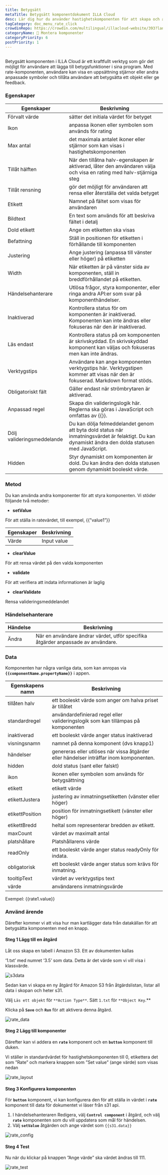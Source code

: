 ```yaml
---
title: Betygsätt
metaTitle: Betygsätt komponentdokument ILLA Cloud
desc: Lär dig hur du använder hastighetskomponenten för att skapa och anpassa hastighetsvärdet för din app i ILLA Cloud.
tagCategory: doc_menu_rate_click
crowdinRepo: https://crowdin.com/multilingual/illacloud-website/393?languages=sv&filter=basic&value=0
categoryName: 🧬 Montera komponenter
categoryPriority: 6
postPriority: 1
---
```


## <h2 hidden>Vad är rang?</h2>

Betygsätt komponenten i ILLA Cloud är ett kraftfullt verktyg som gör det möjligt för användare att lägga till betygsfunktioner i sina program. Med rate-komponenten, användare kan visa en uppsättning stjärnor eller andra anpassade symboler och tillåta användare att betygsätta ett objekt eller ge feedback.

### Egenskaper

| Egenskaper                   | Beskrivning                                                                                                                                                              |
| ---------------------------- | ------------------------------------------------------------------------------------------------------------------------------------------------------------------------ |
| Förvalt värde                | sätter det initiala värdet för betyget                                                                                                                                   |
| Ikon                         | anpassa ikonen eller symbolen som används för rating                                                                                                                     |
| Max antal                    | det maximala antalet ikoner eller stjärnor som kan visas i hastighetskomponenten                                                                                         |
| Tillåt hälften               | När den tillåtna halv-egenskapen är aktiverad, låter den användaren välja och visa en rating med halv-stjärniga steg                                                     |
| Tillåt rensning              | gör det möjligt för användaren att rensa eller återställa det valda betyget                                                                                              |
| Etikett                      | Namnet på fältet som visas för användaren                                                                                                                                |
| Bildtext                     | En text som används för att beskriva fältet i detalj                                                                                                                     |
| Dold etikett                 | Ange om etiketten ska visas                                                                                                                                              |
| Befattning                   | Ställ in positionen för etiketten i förhållande till komponenten                                                                                                         |
| Justering                    | Ange justering (anpassa till vänster eller höger) på etiketten                                                                                                           |
| Width                        | När etiketten är på vänster sida av komponenten, ställ in breddförhållandet på etiketten.                                                                                |
| Händelsehanterare            | Utlösa frågor, styra komponenter, eller ringa andra API:er som svar på komponenthändelser.                                                                               |
| Inaktiverad                  | Kontrollera status för om komponenten är inaktiverad. Komponenten kan inte ändras eller fokuseras när den är inaktiverad.                                                |
| Läs endast                   | Kontrollera status på om komponenten är skrivskyddad. En skrivskyddad komponent kan väljas och fokuseras men kan inte ändras.                                            |
| Verktygstips                 | Användare kan ange komponenten verktygstips här. Verktygstipen kommer att visas när den är fokuserad. Markdown format stöds.                                             |
| Obligatoriskt fält           | Gäller endast när strömbrytaren är aktiverad.                                                                                                                            |
| Anpassad regel               | Skapa din valideringslogik här. Reglerna ska göras i JavaScript och omfattas av {{}}.                                                                                    |
| Dölj valideringsmeddelande   | Du kan dölja felmeddelandet genom att byta dold status när inmatningsvärdet är felaktigt. Du kan dynamiskt ändra den dolda statusen med JavaScript.                      |
| Hidden                       | Styr dynamiskt om komponenten är dold. Du kan ändra den dolda statusen genom dynamiskt booleskt värde.                                                                   |

### Metod

Du kan använda andra komponenter för att styra komponenten. Vi stöder följande två metoder:

-   **setValue**

För att ställa in ratevärdet, till exempel, {{”value1”}}

| Egenskaper | Beskrivning |
| ---------- | ----------- |
| Värde      | Input value |

-   **clearValue**

För att rensa värdet på den valda komponenten

-   **validate**

För att verifiera att indata informationen är laglig

-   **clearValidate**

Rensa valideringsmeddelandet

### Händelsehanterare

| Händelse  | Beskrivning                                                                      |
| --------- | -------------------------------------------------------------------------------- |
| Ändra     | När en användare ändrar värdet, utför specifika åtgärder anpassade av användare. |

### Data

Komponenten har några vanliga data, som kan anropas via **`{{componentName.propertyName}}`** i appen.

| Egenskapens namn  | Beskrivning                                                                                        |
| ----------------- | -------------------------------------------------------------------------------------------------- |
| tillåten halv     | ett booleskt värde som anger om halva priset är tillåtet                                           |
| standardregel     | användardefinierad regel eller valideringslogik som kan tillämpas på komponenten                   |
| inaktiverad       | ett booleskt värde anger status inaktiverad                                                        |
| visningsnamn      | namnet på denna komponent (dvs knapp1)                                                             |
| händelser         | genereras eller utlöses när vissa åtgärder eller händelser inträffar inom komponenten.             |
| hidden            | dold status (sant eller falskt)                                                                    |
| ikon              | ikonen eller symbolen som används för betygsättning                                                |
| etikett           | etikett värde                                                                                      |
| etikettJustera    | justering av inmatningsetiketten (vänster eller höger)                                             |
| etikettPosition   | position för inmatningsetikett (vänster eller höger)                                               |
| etikettBredd      | heltal som representerar bredden av etikett.                                                       |
| maxCount          | värdet av maximalt antal                                                                           |
| platshållare      | Platshållarens värde                                                                               |
| readOnly          | ett booleskt värde anger status readyOnly för indata.                                              |
| obligatorisk      | ett booleskt värde anger status som krävs för inmatning.                                           |
| tooltipText       | värdet av verktygstips text                                                                        |
| värde             | användarens inmatningsvärde                                                                        |

Exempel: {{rate1.value}}

### Använd ärende

Därefter kommer vi att visa hur man kartlägger data från datakällan för att betygsätta komponenten med en knapp.

#### Steg 1 Lägg till en åtgärd

Låt oss skapa en tabell i Amazon S3. Ett av dokumenten kallas

‘1.txt’ med numret ‘3.5’ som data. Detta är det värde som vi vill visa i klassvärde.

![s3data](https://cdn.illacloud.com/official-website/img/official-site/components/s3data.jpg)

Sedan kan vi skapa en ny åtgärd för Amazon S3 från åtgärdslistan, listar all data i skopan och heter s31.

Välj `Läs ett objekt` för `**Action Type**`. Sätt `1.txt` för `**Object Key`.\*\*

Klicka på **`Save`** och **`Run`** för att aktivera denna åtgärd.

![rate_data](https://cdn.illacloud.com/official-website/img/official-site/components/rate_data.jpg)

#### Steg 2 Lägg till komponenter

Därefter kan vi addera en **`rate`** komponent och en **`button`** komponent till duken.

Vi ställer in standardvärdet för hastighetskomponenten till 0, etikettera det som ”Rate” och markera knappen som ”Set value” (ange värde) som visas nedan

![rate_layout](https://cdn.illacloud.com/official-website/img/official-site/components/rate_layout.jpg)

#### Steg 3 Konfigurera komponenten

För **`button`** komponent, vi kan konfigurera den för att ställa in värdet i **`rate`** komponent till data för dokumentet vi läser från s31 api.

1.  I händelsehanteraren Redigera, välj **`Control component`** i åtgärd, och välj **`rate`** komponenten som du vill uppdatera som mål för händelsen.
2.  Välj **`setValue`** åtgärden och ange värdet som `{{s31.data}}`

![rate_config](https://cdn.illacloud.com/official-website/img/official-site/components/rate_config.jpg)

#### Steg 4 Test

Nu när du klickar på knappen ”Ange värde” ska värdet ändras till 111.

![rate_test](https://cdn.illacloud.com/official-website/img/official-site/components/rate_test.jpg)
